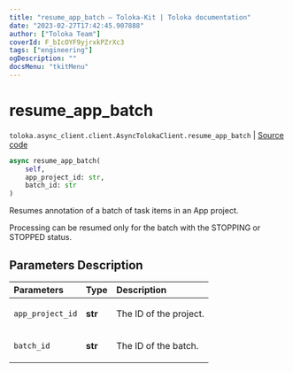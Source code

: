 ```yaml
---
title: "resume_app_batch — Toloka-Kit | Toloka documentation"
date: "2023-02-27T17:42:45.907888"
author: ["Toloka Team"]
coverId: F_bIcOYF9yjrxkPZrXc3
tags: ["engineering"]
ogDescription: ""
docsMenu: "tkitMenu"
---
```


# resume_app_batch
`toloka.async_client.client.AsyncTolokaClient.resume_app_batch` | [Source code](https://github.com/Toloka/toloka-kit/blob/v1.1.4/src/async_client/client.py#L0)

```python
async resume_app_batch(
    self,
    app_project_id: str,
    batch_id: str
)
```

Resumes annotation of a batch of task items in an App project.

Processing can be resumed only for the batch with the STOPPING or STOPPED status.

## Parameters Description

| Parameters | Type | Description |
| :----------| :----| :-----------|
`app_project_id`|**str**|<p>The ID of the project.</p>
`batch_id`|**str**|<p>The ID of the batch.</p>
